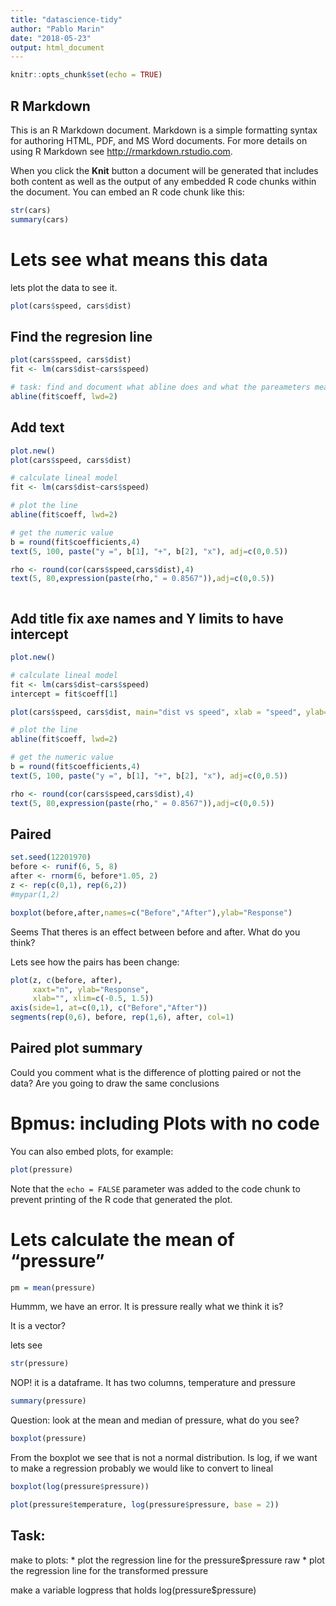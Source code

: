 ```yaml
---
title: "datascience-tidy"
author: "Pablo Marin"
date: "2018-05-23"
output: html_document
---
```


```r
knitr::opts_chunk$set(echo = TRUE)
```



## R Markdown

This is an R Markdown document. Markdown is a simple formatting syntax for authoring HTML, PDF, and MS Word documents. For more details on using R Markdown see <http://rmarkdown.rstudio.com>.

When you click the **Knit** button a document will be generated that includes both content as well as the output of any embedded R code chunks within the document. You can embed an R code chunk like this:

```r
str(cars)
summary(cars)
```

# Lets see what means this data
lets plot the data to see it.
```r

plot(cars$speed, cars$dist)

```

## Find the regresion line

```r

plot(cars$speed, cars$dist)
fit <- lm(cars$dist~cars$speed)

# task: find and document what abline does and what the pareameters mean
abline(fit$coeff, lwd=2)

```

## Add text

```r
plot.new()
plot(cars$speed, cars$dist)

# calculate lineal model
fit <- lm(cars$dist~cars$speed)

# plot the line
abline(fit$coeff, lwd=2)

# get the numeric value
b = round(fit$coefficients,4)
text(5, 100, paste("y =", b[1], "+", b[2], "x"), adj=c(0,0.5))

rho <- round(cor(cars$speed,cars$dist),4)
text(5, 80,expression(paste(rho," = 0.8567")),adj=c(0,0.5))



```

## Add title fix axe names and Y limits to have intercept


```r
plot.new()

# calculate lineal model
fit <- lm(cars$dist~cars$speed)
intercept = fit$coeff[1]

plot(cars$speed, cars$dist, main="dist vs speed", xlab = "speed", ylab="dist", ylim=c(intercept,140))

# plot the line
abline(fit$coeff, lwd=2)

# get the numeric value
b = round(fit$coefficients,4)
text(5, 100, paste("y =", b[1], "+", b[2], "x"), adj=c(0,0.5))

rho <- round(cor(cars$speed,cars$dist),4)
text(5, 80,expression(paste(rho," = 0.8567")),adj=c(0,0.5))

```



## Paired


```r
set.seed(12201970)
before <- runif(6, 5, 8)
after <- rnorm(6, before*1.05, 2)
z <- rep(c(0,1), rep(6,2))
#mypar(1,2)
```

```r

boxplot(before,after,names=c("Before","After"),ylab="Response")
```

Seems That theres is an effect between before and after. What do you think?

Lets see how the pairs has been change:

```r

plot(z, c(before, after),
     xaxt="n", ylab="Response",
     xlab="", xlim=c(-0.5, 1.5))
axis(side=1, at=c(0,1), c("Before","After"))
segments(rep(0,6), before, rep(1,6), after, col=1)

```

## Paired plot summary

Could you comment what is the difference of plotting paired or not the data? Are you going to draw the same conclusions


# Bpmus: including Plots with no code

You can also embed plots, for example:

```r
plot(pressure)
```

Note that the `echo = FALSE` parameter was added to the code chunk to prevent printing of the R code that generated the plot.

# Lets calculate the mean of "pressure"

```r

pm = mean(pressure)

```

Hummm, we have an error. It is pressure really what we think it is?

It is a vector?

lets see


```r

str(pressure)

```

NOP! it is a dataframe. It has two columns, temperature and pressure

```r

summary(pressure)

```
Question: look at the mean and median of pressure, what do you see?

```r

boxplot(pressure)

```
From the boxplot we see that is not a normal distribution. Is log, if we want to make a regression probably we would like to convert to lineal

```r
boxplot(log(pressure$pressure))

```

```r
plot(pressure$temperature, log(pressure$pressure, base = 2))
```

## Task: 

make to plots: 
* plot the regression line for the pressure$pressure raw 
* plot the regression line for the transformed pressure

make a variable logpress that holds log(pressure$pressure)

